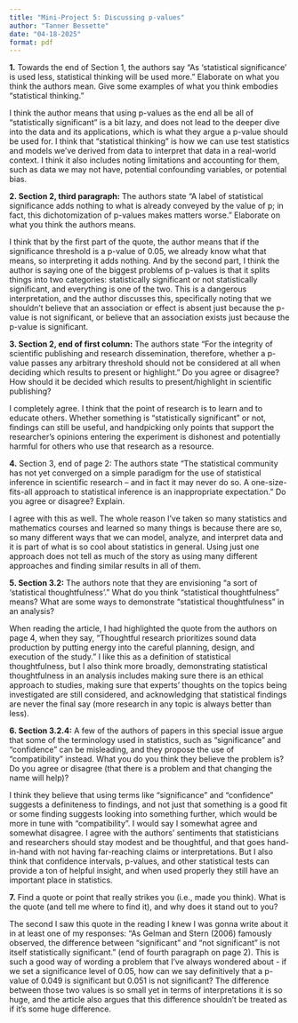```yaml
---
title: "Mini-Project 5: Discussing p-values"
author: "Tanner Bessette"
date: "04-18-2025"
format: pdf
---
```


**1.** Towards the end of Section 1, the authors say “As ‘statistical significance’ is used less, statistical thinking will be used more.” Elaborate on what you think the authors mean. Give some examples of what you think embodies “statistical thinking.”

I think the author means that using p-values as the end all be all of “statistically significant” is a bit lazy, and does not lead to the deeper dive into the data and its applications, which is what they argue a p-value should be used for. I think that “statistical thinking” is how we can use test statistics and models we’ve derived from data to interpret that data in a real-world context. I think it also includes noting limitations and accounting for them, such as data we may not have, potential confounding variables, or potential bias. 

**2. Section 2, third paragraph:** The authors state “A label of statistical significance adds nothing to what is already conveyed by the value of p; in fact, this dichotomization of p-values makes matters worse.” Elaborate on what you think the authors means.

I think that by the first part of the quote, the author means that if the significance threshold is a p-value of 0.05, we already know what that means, so interpreting it adds nothing. And by the second part, I think the author is saying one of the biggest problems of p-values is that it splits things into two categories: statistically significant or not statistically significant, and everything is one of the two. This is a dangerous interpretation, and the author discusses this, specifically noting that we shouldn’t believe that an association or effect is absent just because the p-value is not significant, or believe that an association exists just because the p-value is significant.


**3. Section 2, end of first column:** The authors state “For the integrity of scientific publishing and research dissemination, therefore, whether a p-value passes any arbitrary threshold should not be considered at all when deciding which results to present or highlight.” Do you agree or disagree? How should it be decided which results to present/highlight in scientific publishing?


I completely agree. I think that the point of research is to learn and to educate others. Whether something is “statistically significant” or not, findings can still be useful, and handpicking only points that support the researcher’s opinions entering the experiment is dishonest and potentially harmful for others who use that research as a resource.


**4.** Section 3, end of page 2: The authors state “The statistical community has not yet converged on a simple paradigm for the use of statistical inference in scientific research – and in fact it may never do so. A one-size-fits-all approach to statistical inference is an inappropriate expectation.” Do you agree or disagree? Explain.


I agree with this as well. The whole reason I’ve taken so many statistics and mathematics courses and learned so many things is because there are so, so many different ways that we can model, analyze, and interpret data and it is part of what is so cool about statistics in general. Using just one approach does not tell as much of the story as using many different approaches and finding similar results in all of them.


**5. Section 3.2:** The authors note that they are envisioning “a sort of ‘statistical thoughtfulness’.” What do you think “statistical thoughtfulness” means? What are some ways to demonstrate “statistical thoughtfulness” in an analysis?


When reading the article, I had highlighted the quote from the authors on page 4, when they say, “Thoughtful research prioritizes sound data production by putting energy into the careful planning, design, and execution of the study.”
I like this as a definition of statistical thoughtfulness, but I also think more broadly, demonstrating statistical thoughtfulness in an analysis includes making sure there is an ethical approach to studies, making sure that experts’ thoughts on the topics being investigated are still considered, and acknowledging that statistical findings are never the final say (more research in any topic is always better than less). 


**6. Section 3.2.4:** A few of the authors of papers in this special issue argue that some of the terminology used in statistics, such as “significance” and “confidence” can be misleading, and they propose the use of “compatibility” instead. What you do you think they believe the problem is? Do you agree or disagree (that there is a problem and that changing the name will help)?

I think they believe that using terms like “significance” and “confidence” suggests a definiteness to findings, and not just that something is a good fit or some finding suggests looking into something further, which would be more in tune with “compatibility”. I would say I somewhat agree and somewhat disagree. I agree with the authors’ sentiments that statisticians and researchers should stay modest and be thoughtful, and that goes hand-in-hand with not having far-reaching claims or interpretations. But I also think that confidence intervals, p-values, and other statistical tests can provide a ton of helpful insight, and when used properly they still have an important place in statistics.


**7.** Find a quote or point that really strikes you (i.e., made you think). What is the quote (and tell me where to find it), and why does it stand out to you?


The second I saw this quote in the reading I knew I was gonna write about it in at least one of my responses: “As Gelman and Stern (2006) famously observed, the difference between “significant” and “not significant” is not itself statistically significant.” (end of fourth paragraph on page 2). This is such a good way of wording a problem that I’ve always wondered about - if we set a significance level of 0.05, how can we say definitively that a p-value of 0.049 is significant but 0.051 is not significant? The difference between those two values is so small yet in terms of interpretations it is so huge, and the article also argues that this difference shouldn’t be treated as if it’s some huge difference.

